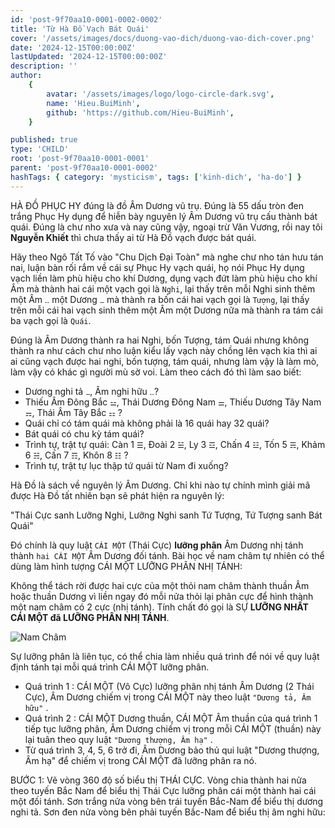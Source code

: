 ```yaml
---
id: 'post-9f70aa10-0001-0002-0002'
title: 'Từ Hà Đồ Vạch Bát Quái'
cover: '/assets/images/docs/duong-vao-dich/duong-vao-dich-cover.png'
date: '2024-12-15T00:00:00Z'
lastUpdated: '2024-12-15T00:00:00Z'
description: ''
author:
    {
        avatar: '/assets/images/logo/logo-circle-dark.svg',
        name: 'Hieu.BuiMinh',
        github: 'https://github.com/Hieu-BuiMinh',
    }

published: true
type: 'CHILD'
root: 'post-9f70aa10-0001-0001'
parent: 'post-9f70aa10-0001-0002'
hashTags: { category: 'mysticism', tags: ['kinh-dich', 'ha-do'] }
---
```


HÀ ĐỒ PHỤC HY đúng là đồ Âm Dương vũ trụ. Đúng là 55 dấu tròn đen trắng Phục Hy dụng để hiễn bày nguyên lý Âm Dương vũ trụ cấu thành bát quái. Đúng là chư nho xưa và nay cũng vậy, ngoại trừ Văn Vương, rồi nay tôi **Nguyễn Khiết** thì chưa thấy ai từ Hà Đồ vạch được bát quái.

Hãy theo Ngô Tất Tố vào "Chu Dịch Đại Toàn" mà nghe chư nho tán hưu tán nai, luận bàn rối rắm về cái sự Phục Hy vạch quái, họ nói Phục Hy dụng vạch liền làm phù hiệu cho khí Dương, dụng vạch đứt làm phù hiệu cho khí Âm mà thành hai cái một vạch gọi là `Nghi`, lại thấy trên mỗi Nghi sinh thêm một Âm `⚋` một Dương `⚊` mà thành ra bốn cái hai vạch gọi là `Tượng`, lại thấy trên mỗi cái hai vạch sinh thêm một Âm một Dương nữa mà thành ra tám cái ba vạch gọi là `Quái`.

Đúng là Âm Dương thành ra hai Nghi, bốn Tượng, tám Quái nhưng không thành ra như cách chư nho luận kiểu lấy vạch này chồng lên vạch kia thì ai ai cũng vạch được hai nghi, bốn tượng, tám quái, nhưng làm vậy là làm mò, làm vậy có khác gì người mù sờ voi. Làm theo cách đó thì làm sao biết:

<div className="text-foreground">

-   Dương nghi tả `⚊`, Âm nghi hữu `⚋`?
-   Thiếu Âm Đông Bắc `⚍`, Thái Dương Đông Nam `⚌`, Thiếu Dương Tây Nam `⚎`, Thái Âm Tây Bắc `⚏` ?
-   Quái chỉ có tám quái mà không phải là 16 quái hay 32 quái?
-   Bát quái có chu kỳ tám quái?
-   Trình tự, trật tự quái: Càn 1 `☰`, Đoài 2 `☱`, Ly 3 `☲`, Chấn 4 `☳`, Tốn 5 `☴`, Khảm 6 `☵`, Cấn 7 `☶`, Khôn 8
    `☷` ?
-   Trình tự, trật tự lục thập tứ quái từ Nam đi xuống?

</div>

Hà Đồ là sách về nguyên lý Âm Dương. Chỉ khi nào tự chính mình giải mã được Hà Đồ tất nhiên bạn sẽ phát hiện ra nguyên lý:

"Thái Cực sanh Lưỡng Nghi, Lưỡng Nghi sanh Tứ Tượng, Tứ Tượng sanh Bát Quái"

Đó chính là quy luật `CÁI MỘT` (Thái Cực) **lưỡng phân** Âm Dương nhị tánh thành `hai CÁI MỘT` Âm Dương đối tánh. Bài học về nam châm tự nhiên có thể dùng làm hình tượng CÁI MỘT LƯỠNG PHÂN NHỊ TÁNH:

Không thể tách rời được hai cực của một thỏi nam châm thành thuần Âm hoặc thuần Dương vì liền ngay đó mỗi nửa thỏi lại phân cực để hình thành một nam châm có 2 cực (nhị tánh). Tính chất đó gọi là SỰ **LƯỠNG NHẤT CÁI MỘT đã LƯỠNG PHÂN NHỊ TÁNH**.

<Image imageClassName="object-contain" src="/assets/images/docs/duong-vao-dich/nam-cham.svg" alt="Nam Châm" />

Sự lưỡng phân là liên tục, có thể chia làm nhiều quá trình để nói về quy luật định tánh tại mỗi quá trình CÁI MỘT lưỡng phân.

-   Quá trình 1 : CÁI MỘT (Vô Cực) lưỡng phân nhị tánh Âm Dương (2 Thái Cực), Âm Dương chiếm vị trong CÁI MỘT này theo luật `"Dương tả, Âm hữu"` .
-   Quá trình 2 : CÁI MỘT Dương thuần, CÁI MỘT Âm thuần của quá trình 1 tiếp tục lưỡng phân, Âm Dương chiếm vị trong mỗi CÁI MỘT (thuần) này lại tuân theo quy luật `"Dương thượng, Âm hạ"` .
-   Từ quá trình 3, 4, 5, 6 trở đi, Âm Dương bảo thủ qui luật "Dương thượng, Âm hạ" để chiếm vị trong CÁI MỘT đã lưỡng phân ra nó.

BƯỚC 1: Vẽ vòng 360 độ số biểu thị THÁI CỰC. Vòng chia thành hai nửa theo tuyến Bắc Nam để biểu thị Thái Cực lưỡng phân cái một thành hai cái một đối tánh. Sơn trắng nửa vòng bên trái tuyến Bắc-Nam để biểu thị dương nghi tả. Sơn đen nửa vòng bên phải tuyến Bắc-Nam để biểu thị âm nghi hữu:
